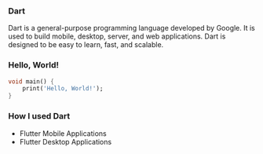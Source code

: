 
### Dart

Dart is a general-purpose programming language developed by Google. It is used to build mobile, desktop, server, and web
applications. Dart is designed to be easy to learn, fast, and scalable.

### Hello, World!

```dart
void main() {
	print('Hello, World!');
}
```

### How I used Dart

-   Flutter Mobile Applications
-   Flutter Desktop Applications

<ProgrammingHub id={id} />
